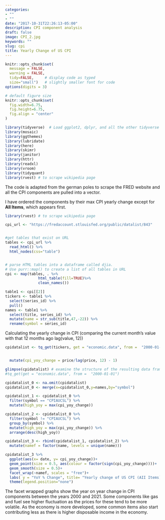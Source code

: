 ```yaml
---
categories:
- ""
- ""
date: "2017-10-31T22:26:13-05:00"
description: CPI component analysis
draft: false
image: CPI_2.jpg
keywords: ""
slug: cpi
title: Yearly Change of US CPI 
---
```


```r
knitr::opts_chunk$set(
  message = FALSE, 
  warning = FALSE, 
  tidy=FALSE,     # display code as typed
  size="small")   # slightly smaller font for code
options(digits = 3)

# default figure size
knitr::opts_chunk$set(
  fig.width=6.75, 
  fig.height=6.75,
  fig.align = "center"
)
```

```r
library(tidyverse)  # Load ggplot2, dplyr, and all the other tidyverse packages
library(mosaic)
library(ggthemes)
library(lubridate)
library(here)
library(skimr)
library(janitor)
library(httr)
library(readxl)
library(vroom)
library(tidyquant)
library(rvest) # to scrape wikipedia page
```


The code is adapted from the german poles to scrape the FRED website and all the CPI components are pulled into a vector. 

I have ordered the components by their max CPI yearly change except for **All Items**, which appears first.
```r
library(rvest) # to scrape wikipedia page

cpi_url <- "https://fredaccount.stlouisfed.org/public/datalist/843"


#get tables that exist on URL
tables <- cpi_url %>% 
  read_html() %>% 
  html_nodes(css="table")


# parse HTML tables into a dataframe called djia. 
# Use purr::map() to create a list of all tables in URL
cpi <- map(tables, . %>% 
               html_table(fill=TRUE)%>% 
               clean_names())

```


```r
table1 <- cpi[[2]] 
tickers <- table1 %>% 
  select(series_id) %>% 
  pull()
names <- table1 %>%
  select(title, series_id) %>% 
  mutate(name = str_sub(title,47,-22)) %>%
  rename(symbol = series_id)
```

Calculating the yearly change in CPI (comparing the current month's value with that 12 months ago lag(value, 12))
```r
cpidatalist <- tq_get(tickers, get = "economic.data", from =  "2000-01-01") %>% 


  mutate(cpi_yoy_change = price/lag(price, 12) - 1)
```


```r
glimpse(cpidatalist) # examine the structure of the resulting data frame
#tq_get(get = "economic.data", from =  "2000-01-01")
```
```r
cpidatalist_0 <- na.omit(cpidatalist)
cpidatalist_0 <- merge(x=cpidatalist_0,y=names,by="symbol")

cpidatalist_1 <- cpidatalist_0 %>%
  filter(symbol == "CPIAUCSL") %>%
  mutate(high_yoy = max(cpi_yoy_change))

cpidatalist_2 <- cpidatalist_0 %>%
  filter(symbol != "CPIAUCSL") %>%
  group_by(symbol) %>%
  mutate(high_yoy = max(cpi_yoy_change)) %>%
  arrange(desc(high_yoy))

cpidatalist_3 <- rbind(cpidatalist_1, cpidatalist_2) %>%
  mutate(namef = factor(name, levels = unique(name)))
```


```r
cpidatalist_3 %>%
  ggplot(aes(x= date, y= cpi_yoy_change))+
  geom_point(size = 0.5, aes(colour = factor(sign(cpi_yoy_change))))+
  geom_smooth(size = 0.5)+
  facet_wrap(~namef, scales = "free")+
  labs( y = "YoY % Change", title= "Yearly change of US CPI (AII Items) and its components",subtitle = "YoY change being positive or negative \n Jan 2000 to Aug 2021", caption = "Data from St. Louis Fed FRED \n  https://fredaccount.stlouisfed.org/public/datalist/843")+
  theme(legend.position="none")
```
The facet wrapped graphs show the year on year change in CPI components between the years 2000 and 2021. Some components like gas and fuel see higher fluctuation as the prices for these tend to be more volatile. As the economy is more developed, some common items also start contributing less as there is higher disposable income in the economy. 
